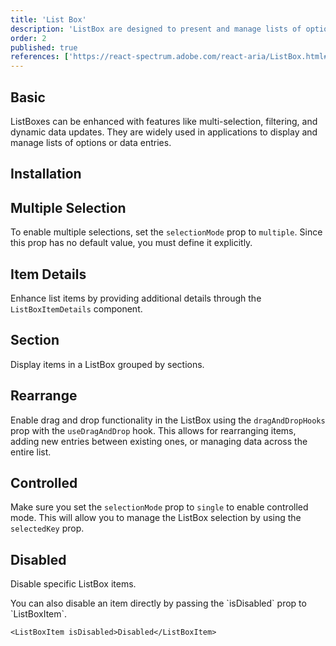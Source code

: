 ```yaml
---
title: 'List Box'
description: 'ListBox are designed to present and manage lists of options or data entries, allowing users to view and select from multiple choices efficiently.'
order: 2
published: true
references: ['https://react-spectrum.adobe.com/react-aria/ListBox.html#props']
---
```


## Basic

ListBoxes can be enhanced with features like multi-selection, filtering, and dynamic data updates. They are widely used in applications to display and manage lists of options or data entries.

<Demo component='collections/list-box/list-box-demo' />

## Installation

<Install component='list-box' />

## Multiple Selection

To enable multiple selections, set the `selectionMode` prop to `multiple`. Since this prop has no default value, you must define it explicitly.

<Demo component='collections/list-box/list-box-multiple-demo' />

## Item Details

Enhance list items by providing additional details through the `ListBoxItemDetails` component.

<Demo component='collections/list-box/list-box-item-details-demo' />

## Section

Display items in a ListBox grouped by sections.

<Demo component='collections/list-box/list-box-section-demo' />

## Rearrange

Enable drag and drop functionality in the ListBox using the `dragAndDropHooks` prop with the `useDragAndDrop` hook. This allows for rearranging items, adding new entries between existing ones, or managing data across the entire list.

<Demo component='collections/list-box/list-box-rearrange-demo' />

## Controlled

Make sure you set the `selectionMode` prop to `single` to enable controlled mode. This will allow you to manage the ListBox selection by using the `selectedKey` prop.

<Demo component='collections/list-box/list-box-controlled-demo' />

## Disabled

Disable specific ListBox items.

<Demo component='collections/list-box/list-box-disabled-demo' />
You can also disable an item directly by passing the `isDisabled` prop to `ListBoxItem`.

```tsx
<ListBoxItem isDisabled>Disabled</ListBoxItem>
```
